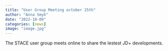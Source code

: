 ```yaml
---
title: "User Group Meeting october 25th"
author: "Anna Smyk"
date: "2022-10-09"
categories: [news]
image: "image.jpg"
---
```


The STACE user group meets online to share the lestest JD+ developments.
